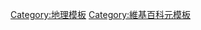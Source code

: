 {{template category
|type  = meta
|topic = 
}}

[[Category:地理模板|Category:地理模板]]
[[Category:維基百科元模板|Category:維基百科元模板]]